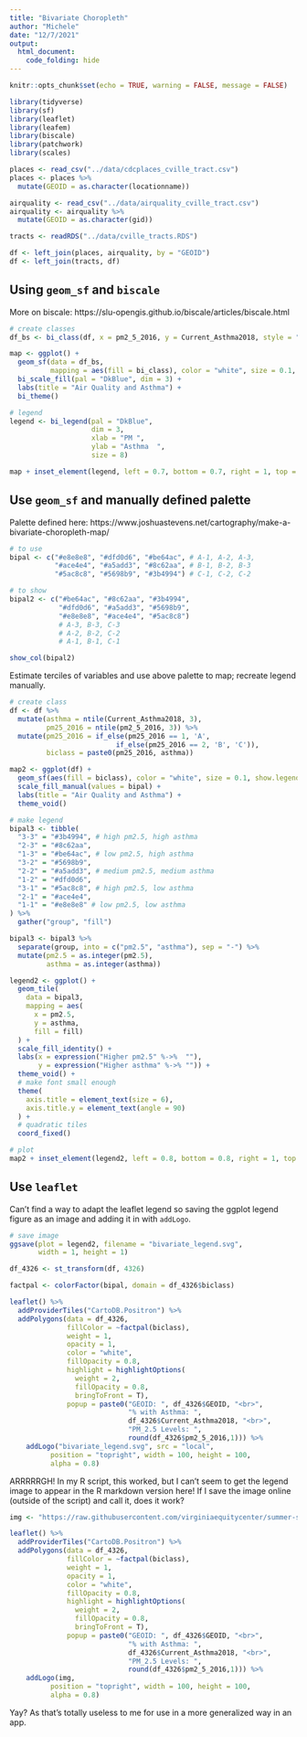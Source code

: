 ```yaml
---
title: "Bivariate Choropleth"
author: "Michele"
date: "12/7/2021"
output: 
  html_document: 
    code_folding: hide
---
```


```r
knitr::opts_chunk$set(echo = TRUE, warning = FALSE, message = FALSE)
```


```r
library(tidyverse)
library(sf)
library(leaflet)
library(leafem)
library(biscale)
library(patchwork)
library(scales)

places <- read_csv("../data/cdcplaces_cville_tract.csv")
places <- places %>% 
  mutate(GEOID = as.character(locationname))

airquality <- read_csv("../data/airquality_cville_tract.csv")
airquality <- airquality %>% 
  mutate(GEOID = as.character(gid))

tracts <- readRDS("../data/cville_tracts.RDS")

df <- left_join(places, airquality, by = "GEOID")
df <- left_join(tracts, df)
```


## Using `geom_sf` and `biscale`
More on biscale: https://slu-opengis.github.io/biscale/articles/biscale.html

```r
# create classes
df_bs <- bi_class(df, x = pm2_5_2016, y = Current_Asthma2018, style = "quantile", dim = 3)

map <- ggplot() +
  geom_sf(data = df_bs, 
          mapping = aes(fill = bi_class), color = "white", size = 0.1, show.legend = FALSE) +
  bi_scale_fill(pal = "DkBlue", dim = 3) +
  labs(title = "Air Quality and Asthma") +
  bi_theme()

# legend
legend <- bi_legend(pal = "DkBlue",
                    dim = 3,
                    xlab = "PM ",
                    ylab = "Asthma  ",
                    size = 8)

map + inset_element(legend, left = 0.7, bottom = 0.7, right = 1, top = 1)
```

## Use `geom_sf` and manually defined palette
Palette defined here: https://www.joshuastevens.net/cartography/make-a-bivariate-choropleth-map/ 

```r
# to use
bipal <- c("#e8e8e8", "#dfd0d6", "#be64ac", # A-1, A-2, A-3,
           "#ace4e4", "#a5add3", "#8c62aa", # B-1, B-2, B-3
           "#5ac8c8", "#5698b9", "#3b4994") # C-1, C-2, C-2

# to show
bipal2 <- c("#be64ac", "#8c62aa", "#3b4994",
            "#dfd0d6", "#a5add3", "#5698b9",
            "#e8e8e8", "#ace4e4", "#5ac8c8") 
            # A-3, B-3, C-3
            # A-2, B-2, C-2
            # A-1, B-1, C-1

show_col(bipal2)
```

Estimate terciles of variables and use above palette to map; recreate legend manually.
```r
# create class
df <- df %>%
  mutate(asthma = ntile(Current_Asthma2018, 3),
         pm25_2016 = ntile(pm2_5_2016, 3)) %>%
  mutate(pm25_2016 = if_else(pm25_2016 == 1, 'A', 
                          if_else(pm25_2016 == 2, 'B', 'C')),
         biclass = paste0(pm25_2016, asthma)) 

map2 <- ggplot(df) + 
  geom_sf(aes(fill = biclass), color = "white", size = 0.1, show.legend = FALSE) + 
  scale_fill_manual(values = bipal) +
  labs(title = "Air Quality and Asthma") +
  theme_void()

# make legend
bipal3 <- tibble(
  "3-3" = "#3b4994", # high pm2.5, high asthma
  "2-3" = "#8c62aa",
  "1-3" = "#be64ac", # low pm2.5, high asthma
  "3-2" = "#5698b9",
  "2-2" = "#a5add3", # medium pm2.5, medium asthma
  "1-2" = "#dfd0d6",
  "3-1" = "#5ac8c8", # high pm2.5, low asthma
  "2-1" = "#ace4e4",
  "1-1" = "#e8e8e8" # low pm2.5, low asthma
) %>%
  gather("group", "fill")

bipal3 <- bipal3 %>% 
  separate(group, into = c("pm2.5", "asthma"), sep = "-") %>%
  mutate(pm2.5 = as.integer(pm2.5),
         asthma = as.integer(asthma))

legend2 <- ggplot() +
  geom_tile(
    data = bipal3,
    mapping = aes(
      x = pm2.5,
      y = asthma,
      fill = fill)
  ) +
  scale_fill_identity() +
  labs(x = expression("Higher pm2.5" %->%  ""),
       y = expression("Higher asthma" %->% "")) +
  theme_void() +
  # make font small enough
  theme(
    axis.title = element_text(size = 6),
    axis.title.y = element_text(angle = 90)
  ) +
  # quadratic tiles
  coord_fixed()

# plot
map2 + inset_element(legend2, left = 0.8, bottom = 0.8, right = 1, top = 1)
```

## Use `leaflet`

Can't find a way to adapt the leaflet legend so saving the ggplot legend figure as an image and adding it in with `addLogo`.

```r
# save image
ggsave(plot = legend2, filename = "bivariate_legend.svg",
       width = 1, height = 1)

df_4326 <- st_transform(df, 4326)

factpal <- colorFactor(bipal, domain = df_4326$biclass)

leaflet() %>% 
  addProviderTiles("CartoDB.Positron") %>% 
  addPolygons(data = df_4326,
              fillColor = ~factpal(biclass),
              weight = 1,
              opacity = 1,
              color = "white", 
              fillOpacity = 0.8,
              highlight = highlightOptions(
                weight = 2,
                fillOpacity = 0.8,
                bringToFront = T),
              popup = paste0("GEOID: ", df_4326$GEOID, "<br>",
                             "% with Asthma: ", 
                             df_4326$Current_Asthma2018, "<br>",
                             "PM_2.5 Levels: ", 
                             round(df_4326$pm2_5_2016,1))) %>% 
    addLogo("bivariate_legend.svg", src = "local",
          position = "topright", width = 100, height = 100,
          alpha = 0.8)
```

ARRRRRGH! In my R script, this worked, but I can't seem to get the legend image to appear in the R markdown version here! If I save the image online (outside of the script) and call it, does it work?

```r
img <- "https://raw.githubusercontent.com/virginiaequitycenter/summer-sandbox/main/cville_region_collection/images/bivariate_legend.svg"

leaflet() %>% 
  addProviderTiles("CartoDB.Positron") %>% 
  addPolygons(data = df_4326,
              fillColor = ~factpal(biclass),
              weight = 1,
              opacity = 1,
              color = "white", 
              fillOpacity = 0.8,
              highlight = highlightOptions(
                weight = 2,
                fillOpacity = 0.8,
                bringToFront = T),
              popup = paste0("GEOID: ", df_4326$GEOID, "<br>",
                             "% with Asthma: ", 
                             df_4326$Current_Asthma2018, "<br>",
                             "PM_2.5 Levels: ", 
                             round(df_4326$pm2_5_2016,1))) %>% 
    addLogo(img,
          position = "topright", width = 100, height = 100,
          alpha = 0.8)
```

Yay? As that's totally useless to me for use in a more generalized way in an app.



